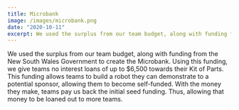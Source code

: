 ```yaml
---
title: Microbank
image: /images/microbank.png
date: "2020-10-11"
excerpt: We used the surplus from our team budget, along with funding from the New South Wales Government to create the Microbank. Using this funding, we gi...
---
```


We used the surplus from our team budget, along with funding from the New South Wales Government to create the Microbank. Using this funding, we give teams no interest loans of up to \$6,500 towards their Kit of Parts. This funding allows teams to build a robot they can demonstrate to a potential sponsor, allowing them to become self-funded. With the money they make, teams pay us back the initial seed funding. Thus, allowing that money to be loaned out to more teams.
